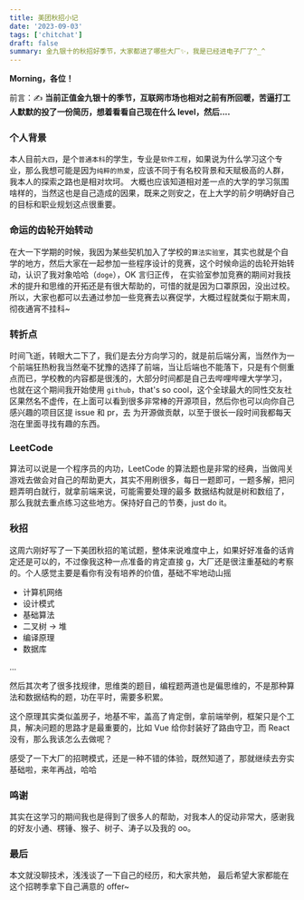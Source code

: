 ```yaml
---
title: 美团秋招小记
date: '2023-09-03'
tags: ['chitchat']
draft: false
summary: 金九银十的秋招好季节，大家都进了哪些大厂✨，我是已经进电子厂了^_^
---
```


**Morning，各位！**

前言：✍️ **当前正值金九银十的季节，互联网市场也相对之前有所回暖，苦逼打工人默默的投了一份简历，想着看看自己现在什么 level，然后....**

### 个人背景

本人目前`大四`，是个`普通本科`的学生，专业是`软件工程`，如果说为什么学习这个专业，那么我想可能是因为`纯粹的热爱`，应该不同于有名校背景和天赋极高的人群，我本人的探索之路也是相对坎坷。
大概也应该知道相对差一点的大学的学习氛围啥样的，当然这也是自己造成的因果，既来之则安之，在上大学的前夕明确好自己的目标和职业规划这点很重要。

### 命运的齿轮开始转动

在大一下学期的时候，我因为某些契机加入了学校的`算法实验室`，其实也就是个自学的地方，然后大家在一起参加一些程序设计的竞赛，这个时候命运的齿轮开始转动，认识了我对象哈哈（`doge`），OK 言归正传，
在实验室参加竞赛的期间对我技术的提升和思维的开拓还是有很大帮助的，可惜的就是因为口罩原因，没出过校。所以，大家也都可以去通过参加一些竞赛去以赛促学，大概过程就类似于期末周，
彻夜通宵不挂科~

### 转折点

时间飞逝，转眼大二下了，我们是去分方向学习的，就是前后端分离，当然作为一个前端狂热粉我当然毫不犹豫的选择了前端，当让后端也不能落下，只是有个侧重点而已，学校教的内容都是很浅的，大部分时间都是自己去哔哩哔哩大学学习，
也就在这个期间我开始使用 `github`，that's so cool，这个全球最大的同性交友社区果然名不虚传，在上面可以看到很多非常棒的开源项目，然后你也可以向你自己感兴趣的项目区提 issue 和 pr，去
为开源做贡献，以至于很长一段时间我都每天泡在里面寻找有趣的东西。

### LeetCode

算法可以说是一个程序员的内功，LeetCode 的算法题也是非常的经典，当做闯关游戏去做会对自己的帮助更大，其实不用刷很多，每日一题即可，一题多解，把问题弄明白就行，就拿前端来说，可能需要处理的最多
数据结构就是树和数组了，那么我就去重点练习这些地方。保持好自己的节奏，just do it。

### 秋招

这周六刚好写了一下美团秋招的笔试题，整体来说难度中上，如果好好准备的话肯定还是可以的，不过像我这种一点准备的肯定直接 g，大厂还是很注重基础的考察的。个人感觉主要是看你有没有培养的价值，基础不牢地动山摇

- 计算机网络
- 设计模式
- 基础算法
- 二叉树 -> 堆
- 编译原理
- 数据库

...

然后其次考了很多找规律，思维类的题目，编程题两道也是偏思维的，不是那种算法和数据结构的题，功在平时，需要多积累。

这个原理其实类似盖房子，地基不牢，盖高了肯定倒，拿前端举例，框架只是个工具，解决问题的思路才是最重要的，比如 Vue 给你封装好了路由守卫，而 React 没有，那么我该怎么去做呢？

感受了一下大厂的招聘模式，还是一种不错的体验，既然知道了，那就继续去夯实基础啦，来年再战，哈哈

### 鸣谢

其实在这学习的期间我也是得到了很多人的帮助，对我本人的促动非常大，感谢我的好友小通、楞锤、猴子、树子、涛子以及我的 oo。

### 最后

本文就没聊技术，浅浅谈了一下自己的经历，和大家共勉，
最后希望大家都能在这个招聘季拿下自己满意的 offer~
